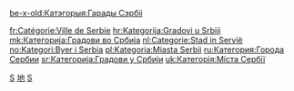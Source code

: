 {{NoteTA
  |G1=地名
  |G2=nationality
}}

{{Catnav|頁面分類|地理|国家|欧洲国家|塞尔维亚}}
{{Catnav|頁面分類|各種主題的頁面分類|按國家分類|各國地理|各國城市}}
{{Commons category|Municipalities and cities in Serbia}}

[[be-x-old:Катэгорыя:Гарады_Сэрбіі|be-x-old:Катэгорыя:Гарады Сэрбіі]]

[[Category:各國城市|S]]
[[Category:塞尔维亚|地]]
[[Category:歐洲城市|S]]

[[fr:Catégorie:Ville_de_Serbie|fr:Catégorie:Ville de Serbie]]
[[hr:Kategorija:Gradovi_u_Srbiji|hr:Kategorija:Gradovi u Srbiji]]
[[mk:Категорија:Градови_во_Србија|mk:Категорија:Градови во Србија]]
[[nl:Categorie:Stad_in_Servië|nl:Categorie:Stad in Servië]]
[[no:Kategori:Byer_i_Serbia|no:Kategori:Byer i Serbia]]
[[pl:Kategoria:Miasta_Serbii|pl:Kategoria:Miasta Serbii]]
[[ru:Категория:Города_Сербии|ru:Категория:Города Сербии]]
[[sr:Категорија:Градови_у_Србији|sr:Категорија:Градови у Србији]]
[[uk:Категорія:Міста_Сербії|uk:Категорія:Міста Сербії]]
